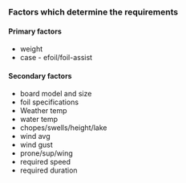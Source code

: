 ### Factors which determine the requirements

#### Primary factors

- weight
- case - efoil/foil-assist

#### Secondary factors

- board model and size
- foil specifications
- Weather temp
- water temp
- chopes/swells/height/lake
- wind avg
- wind gust
- prone/sup/wing
- required speed
- required duration
